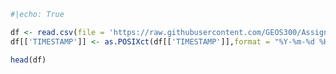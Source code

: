 
```r
#|echo: True

df <- read.csv(file = 'https://raw.githubusercontent.com/GEOS300/AssignmentData/main/Climate_Summary_BB.csv')
df[['TIMESTAMP']] <- as.POSIXct(df[['TIMESTAMP']],format = "%Y-%m-%d %H%M")

head(df)

```
